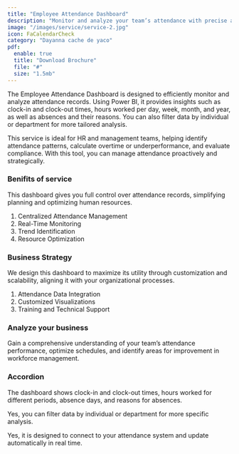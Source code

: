 ```yaml
---
title: "Employee Attendance Dashboard"
description: "Monitor and analyze your team’s attendance with precise and real-time data."
image: "/images/service/service-2.jpg"
icon: FaCalendarCheck
category: "Dayanna cache de yaco"
pdf:
  enable: true
  title: "Download Brochure"
  file: "#"
  size: "1.5mb"
---
```


The Employee Attendance Dashboard is designed to efficiently monitor and analyze attendance records. Using Power BI, it provides insights such as clock-in and clock-out times, hours worked per day, week, month, and year, as well as absences and their reasons. You can also filter data by individual or department for more tailored analysis.

This service is ideal for HR and management teams, helping identify attendance patterns, calculate overtime or underperformance, and evaluate compliance. With this tool, you can manage attendance proactively and strategically.

### Benifits of service

This dashboard gives you full control over attendance records, simplifying planning and optimizing human resources.

1. Centralized Attendance Management
2. Real-Time Monitoring
3. Trend Identification
4. Resource Optimization

### Business Strategy

We design this dashboard to maximize its utility through customization and scalability, aligning it with your organizational processes.

1. Attendance Data Integration
2. Customized Visualizations
3. Training and Technical Support

### Analyze your business

Gain a comprehensive understanding of your team’s attendance performance, optimize schedules, and identify areas for improvement in workforce management.

### Accordion

<Accordion client:load title="What data can this dashboard display?">  

The dashboard shows clock-in and clock-out times, hours worked for different periods, absence days, and reasons for absences.  

</Accordion>  

<Accordion client:load title="Can I search by department or employee?">  

Yes, you can filter data by individual or department for more specific analysis.  

</Accordion>  

<Accordion client:load title="Does it automatically update with new records?">  

Yes, it is designed to connect to your attendance system and update automatically in real time.  

</Accordion>
